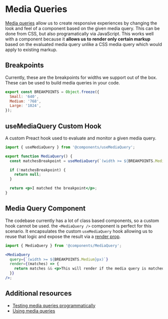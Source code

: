 

<Meta title="Components/Media Queries" />

# Media Queries

[Media queries](https://developer.mozilla.org/en-US/docs/Web/CSS/Media_Queries/Using_media_queries) allow us to create responsive experiences by changing the look and feel of a component based on the given media query. This can be done from CSS, but also programatically via JavaScript. This works well with a component because it **allows us to render only certain markup** based on the evaluated media query unlike a CSS media query which would apply to existing markup.

## Breakpoints

Currently, these are the breakpoints for widths we support out of the box. These can be used to build media queries in your code.

```javascript
export const BREAKPOINTS = Object.freeze({
  Small: '640',
  Medium: '768',
  Large: '1024',
});
```

## useMediaQuery Custom Hook

A custom Preact hook used to evaluate and monitor a given media query.

```jsx
import { useMediaQuery } from '@components/useMediaQuery';

export function MediaQuery() {
  const matchesBreakpoint = useMediaQuery(`(width >= ${BREAKPOINTS.Medium}px)`);

  if (!matchesBreakpoint) {
    return null;
  }

  return <p>I matched the breakpoint</p>;
}
```

## Media Query Component

The codebase currently has a lot of class based components, so a custom hook cannot be used. the `<MediaQuery />` component is perfect for this scenario. It encapsulates the custom `useMediaQuery` hook allowing us to reuse that logic and expose the result via a [render prop](https://reactjs.org/docs/render-props.html).

```jsx
import { MediaQuery } from '@components/MediaQuery';

<MediaQuery
  query={`(width >= ${BREAKPOINTS.Medium}px)`}
  render={(matches) => {
    return matches && <p>This will render if the media query is matched.</p>;
  }}
/>;
```

## Additional resources

- [Testing media queries programmatically](https://developer.mozilla.org/en-US/docs/Web/CSS/Media_Queries/Testing_media_queries)
- [Using media queries](https://developer.mozilla.org/en-US/docs/Web/CSS/Media_Queries/Using_media_queries)
